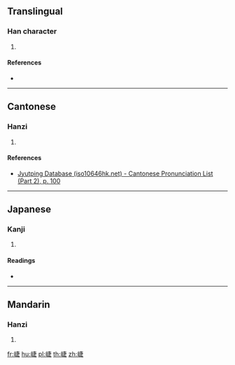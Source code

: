==Translingual==

===Han character===
{{Han char|rn=46|rad=山|as=08|sn=11|four=25781|canj=UJLO|ids=⿰山疌}}

# {{defn|Han|sort=山08}}

====References====
* {{Han ref|kx=0315.040|dkj=08210|dj=0615.240|hdz=10779.010|uh=5D28|ud=23848|bh=D4FA|bd=54522}}

----

==Cantonese==

===Hanzi===
{{yue-hanzi|jyut=[[zip6]]|y=jip6}}

# {{defn|lang=yue|sort=山08}}

====References====
* [http://www.iso10646hk.net/jp/document/download.jsp Jyutping Database (iso10646hk.net) - Cantonese Pronunciation List (Part 2), p. 100]

----

==Japanese==

===Kanji===
{{ja-kanji|grade=|rs=山08}}

# {{defn|lang=ja|sort=山08}}

====Readings====
* {{ja-readings|on=[[せふ]] (sefu), [[ぜふ]] (zefu)|kun=}}

----

==Mandarin==

===Hanzi===
{{cmn-hanzi|pin=[[jié]] ([[jie2]])|wg=chieh<sup>2</sup>}}

# {{defn|lang=cmn|sort=山08}}

[[fr:崨]]
[[hu:崨]]
[[pl:崨]]
[[th:崨]]
[[zh:崨]]